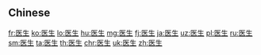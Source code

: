 {{also|醫生}}
==Chinese==
{{zh-see|醫生}}

[[fr:医生]]
[[ko:医生]]
[[lo:医生]]
[[hu:医生]]
[[mg:医生]]
[[fj:医生]]
[[ja:医生]]
[[uz:医生]]
[[pl:医生]]
[[ru:医生]]
[[sm:医生]]
[[ta:医生]]
[[th:医生]]
[[chr:医生]]
[[uk:医生]]
[[zh:医生]]